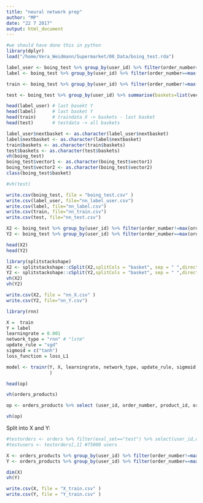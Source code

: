 ```yaml
---
title: "neural network prep"
author: "MP"
date: "22 7 2017"
output: html_document
---
```


```r
#we should have done this in python
library(dplyr)
load("/home/Vera_Weidmann/Supermarket/00_Data/boing_test.rda")

label_user <- boing_test %>% group_by(user_id) %>% filter(order_number==max(order_number)) %>% select(nextbasket=vector2)
label <- boing_test %>% group_by(user_id) %>% filter(order_number==max(order_number)) %>% ungroup() %>% select(nextbasket=vector2)

train <- boing_test %>% group_by(user_id) %>% filter(order_number!=max(order_number)) %>% summarise(baskets=list(vector1))

test <- boing_test %>% group_by(user_id) %>% summarise(baskets=list(vector1))

head(label_user) # last basekt Y
head(label)      # last basket Y
head(train)      # traindata X -> baskets - last basket
head(test)       # testdata -> all baskets

label_user$nextbasket <- as.character(label_user$nextbasket)
label$nextbasket <- as.character(label$nextbasket)
train$baskets <- as.character(train$baskets)
test$baskets <- as.character(test$baskets)
vh(boing_test)
boing_test$vector1 <- as.character(boing_test$vector1)
boing_test$vector2 <- as.character(boing_test$vector2)
class(boing_test$basket)

#vh(test)

write.csv(boing_test, file = "boing_test.csv" )
write.csv(label_user, file="nn_label_user.csv")
write.csv(label, file="nn_label.csv")
write.csv(train, file="nn_train.csv")
write.csv(test, file="nn_test.csv")

```

```r
X2 <- boing_test %>% group_by(user_id) %>% filter(order_number!=max(order_number)) %>% select (user_id, order_number, basket) 
Y2 <- boing_test %>% group_by(user_id) %>% filter(order_number==max(order_number)) %>% ungroup()  %>% select (user_id, order_number, basket)

head(X2)
head(Y2)

library(splitstackshape)
X2 <- splitstackshape::cSplit(X2,splitCols = "basket", sep = " ",direction = "wide")
Y2 <- splitstackshape::cSplit(Y2,splitCols = "basket", sep = " ",direction = "wide")
vh(X2)
vh(Y2)

write.csv(X2, file = "nn_X.csv" )
write.csv(Y2, file="nn_Y.csv")

```


```r
library(rnn)
```

```r
X =  train
Y = label
learningrate = 0.001
network_type = "rnn" # "lstm"
update_rule = "sgd"
sigmoid = c("tanh")
loss_function = loss_L1

model <- trainr(Y, X, learningrate, network_type, update_rule, sigmoid, loss_function
                )
```
```r
head(op)
```


```r
vh(orders_products)

op <- orders_products %>% select (user_id, order_number, product_id, order_dow, order_hour_of_day, days_since_prior_order, add_to_cart_order, reordered) %>% arrange(user_id, order_number, add_to_cart_order)

vh(op)
```

Split into X and Y:

```r

#testorders <- orders %>% filter(eval_set=="test") %>% select(user_id,order_id)
#testusers <- testorders[,1] #75000 users

X <- orders_products %>% group_by(user_id) %>% filter(order_number!=max(order_number) & user_id %in% testusers) %>% ungroup()
Y <- orders_products %>% group_by(user_id) %>% filter(order_number==max(order_number) & user_id %in% testusers) %>% ungroup()

dim(X)
vh(Y)

write.csv(X, file = "X_train.csv" )
write.csv(Y, file = "Y_train.csv" )
```


